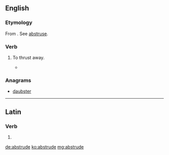 ==English==

===Etymology===
From {{etyl|la|en}} {{m|la|abstrūdō||push away, hide}}. See [[abstruse]].

===Verb===
{{en-verb|abstrud|ing}} {{tcx|obsolete|lang=en}}

# {{context|transitive|lang=en}} To thrust away.
#* {{rfquotek|Johnson}}

===Anagrams===
* [[daubster#English|daubster]]

----

==Latin==

===Verb===
{{la-verb-form|abstrūde}}

# {{conjugation of|abstrūdō||2|s|pres|act|imp|lang=la}}

[[de:abstrude]]
[[ko:abstrude]]
[[mg:abstrude]]